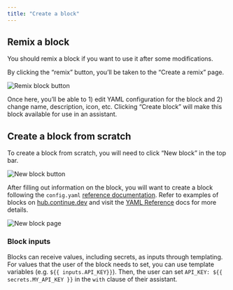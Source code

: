 ```yaml
---
title: "Create a block"
---
```


## Remix a block

You should remix a block if you want to use it after some modifications.

By clicking the “remix” button, you’ll be taken to the “Create a remix” page.

![Remix block button](/images/hub/blocks/images/block-remix-button-913beb80672662855acc7013561c78d0.png)

Once here, you’ll be able to 1) edit YAML configuration for the block and 2) change name, description, icon, etc. Clicking “Create block” will make this block available for use in an assistant.

## Create a block from scratch

To create a block from scratch, you will need to click “New block” in the top bar.

![New block button](/images/hub/blocks/images/block-new-button-03d90f6cc9be774c52bdfc4baa5d634e.png)

After filling out information on the block, you will want to create a block following the `config.yaml` [reference documentation](/reference). Refer to examples of blocks on [hub.continue.dev](https://hub.continue.dev/explore/models) and visit the [YAML Reference](/reference#complete-yaml-config-example) docs for more details.

![New block page](/images/hub/blocks/images/block-new-page-2d7faf71739d0f062d555b5d7257fb56.png)

### Block inputs

Blocks can receive values, including secrets, as inputs through templating. For values that the user of the block needs to set, you can use template variables (e.g. `${{ inputs.API_KEY}}`). Then, the user can set `API_KEY: ${{ secrets.MY_API_KEY }}` in the `with` clause of their assistant.

